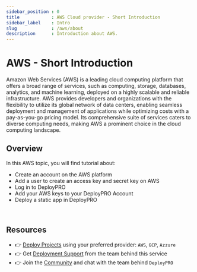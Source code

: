 ```yaml
---
sidebar_position : 0
title            : AWS Cloud provider - Short Introduction 
sidebar_label    : Intro
slug             : /aws/about
description      : Introduction about AWS.
---
```


# AWS - Short Introduction 

Amazon Web Services (AWS) is a leading cloud computing platform that offers a broad range of services, such as computing, storage, databases, analytics, and machine learning,  deployed on a highly scalable and reliable infrastructure. AWS provides developers and organizations with the flexibility to utilize its global network of data centers, enabling seamless deployment and management of applications while optimizing costs with a pay-as-you-go pricing model. Its comprehensive suite of services caters to diverse computing needs, making AWS a prominent choice in the cloud computing landscape.

## Overview
In this AWS topic, you will find tutorial about:
- Create an account on the AWS platform
- Add a user to create an access key and secret key on AWS
- Log in to DeployPRO
- Add your AWS keys to your DeployPRO Account
- Deploy a static app in DeployPRO


<br />

## Resources

- 👉 [Deploy Projects](https://deploypro.dev/) using your preferred provider: `AWS`, `GCP`, `Azzure`
- 👉 Get [Deployment Support](https://deploypro.dev/support/) from the team behind this service
- 👉 Join the [Community](https://discord.gg/qQhjQZhnur) and chat with the team behind `DeployPRO`
